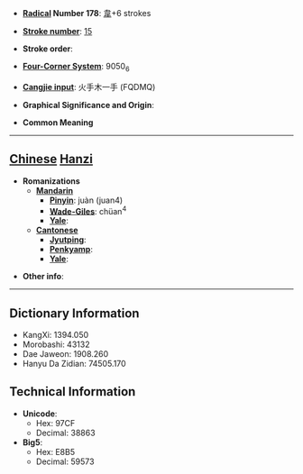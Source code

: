 * '''[[Wiktionary:Chinese radical index| Radical]] Number 178''': [[Wiktionary:Chinese radical index 韋|韋]]+6 strokes

* '''[[Wiktionary:Chinese total strokes index|Stroke number]]''': [[Wiktionary:Chinese total strokes index 15|15]]

* '''Stroke order''': 

* '''[[Wiktionary:Chinese four corner index|Four-Corner System]]''': 9050<sub>6</sub>

* '''[[Wiktionary:Chinese Cangjie index|Cangjie input]]''': 火手木一手 (FQDMQ)

* '''Graphical Significance and Origin''': 

* '''Common Meaning'''

----

== [[Chinese]] [[Hanzi]] ==

* '''Romanizations'''
** '''[[Mandarin]]'''
*** '''[[Pinyin]]''': juàn (juan4)
*** '''[[Wade-Giles]]''': chüan<sup>4</sup>
*** '''[[Yale]]''': 
** '''[[Cantonese]]'''
*** '''[[Jyutping]]''':
*** '''[[Penkyamp]]''': 
*** '''[[Yale]]''': 

* '''Other info''': 

----

== Dictionary Information ==

* KangXi: 1394.050
* Morobashi: 43132
* Dae Jaweon: 1908.260
* Hanyu Da Zidian: 74505.170

== Technical Information ==

* '''Unicode''':
** Hex: 97CF
** Decimal: 38863
* '''Big5''':
** Hex: E8B5
** Decimal: 59573